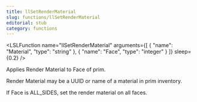 ```yaml
---
title: llSetRenderMaterial
slug: functions/llSetRenderMaterial
editorial: stub
category: functions
---
```


<LSLFunction
	name="llSetRenderMaterial"
	arguments={[
	{
		"name": "Material",
		"type": "string"
	},
	{
		"name": "Face",
		"type": "integer"
	}
]}
	sleep={0.2}
/>

Applies Render Material to Face of prim.

Render Material may be a UUID or name of a material in prim inventory.

If Face is ALL_SIDES, set the render material on all faces.
